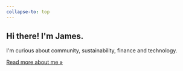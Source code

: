 ```yaml
---
collapse-to: top
---
```

## Hi there! I'm James.

I'm curious about community, sustainability, finance and technology.

[Read more about me &raquo;](/about)

